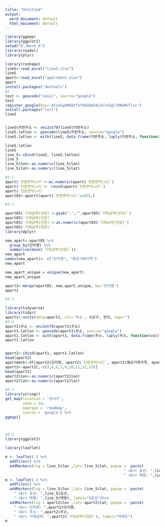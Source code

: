 ---
title: "Untitled"
output:
  word_document: default
  html_document: default
---

```{r setup, include=FALSE}

library(ggmap)
library(ggplot2)
setwd("D:/Work_R")
library(readxl)
library(plyr)

library(reshape)
line5<-read_excel("line5.xlsx")
line5
apart<-read_excel("apartment.xlsx")
apart
install.packages('devtools')
#2
test <- geocode("seoul", source="google")
test
register_google(key='AIzaSyAMGQtfafU0ZQdG4L42lnSgLTXNwNhflxc')
install.packages("curl")
line5


line5$지번주소 <- enc2utf8(line5$지번주소)
line5.latlon <- geocode(line5$지번주소, source="google")
line5.latlon <- with(line5, data.frame(지번주소, laply(지번주소, function(val){geocode(val)})))

line5.latlon
line5
line_5<-cbind(line5, line5.latlon)
line_5
line_5$lon<-as.numeric(line_5$lon)
line_5$lat<-as.numeric(line_5$lat)

#3-1
apart$`전용면적(㎡)`<-as.numeric(apart$`전용면적(㎡)`)
apart$`전용면적(㎡)`<- round(apart$`전용면적(㎡)`)
apart$`전용면적(㎡)`
apart85<-apart[(apart$`전용면적(㎡)`==85),]

#3-2

apart85$`거래금액(만원)`<-gsub(",","",apart85$`거래금액(만원)`)
apart85$`거래금액(만원)`
apart85$`거래금액(만원)`<-as.numeric(apart85$`거래금액(만원)`)
apart85$`거래금액(만원)`
library(dplyr)

new_apart<-apart85 %>%
  group_by(단지명) %>%
  summarise(mean(`거래금액(만원)`))
new_apart
names(new_apart)<- c("단지명", "평균거래가격")
new_apart

new_apart_unique = unique(new_apart)
new_apart_unique

apart1<-merge(apart85, new_apart_unique, by='단지명')
apart1

#3-3

library(tidyverse)
library(tidyr)
apart1<-unite(data=apart1, col='주소', 시군구, 번지, sep="")
#3-4
apart1$주소 <- enc2utf8(apart1$주소)
apart1.latlon <- geocode(apart1$주소, source="google")
apart1.latlon <- with(apart1, data.frame(주소, laply(주소, function(val){geocode(val)})))
apart1.latlon


apart2<-cbind(apart1, apart1.latlon)
head(apart2)
apartment<-df(apart2$단지명, apart2$`전용면적(㎡)`, apart2$평균거래가격, apart2$주소, apart2$lon, apart2$lat)
apart2<-apart2[,-c(3,4,6,7,9,10,11,12,13)]
head(apart2)
apart2$lon<-as.numeric(apart2$lon)
apart2$lat<-as.numeric(apart2$lat)

#4-1
library(stringr)
get_map(location = '강서구',
        zoom = 14,
        maptype = 'roadmap',
        source = 'google') %>% 
ggmap()



#4-2
library(ggplot2)

library(leaflet)

m <- leaflet( ) %>% 
  addTiles() %>% 
  addMarkers(lng = line_5$lon ,lat= line_5$lat, popup =  paste(        
                                                      " <br> 호선: ",line_5$호선, 
                                                      " <br> 역명: ",line_5$역명))
m <- leaflet( ) %>% 
  addTiles() %>% 
  addMarkers(lng = line_5$lon ,lat= line_5$lat, popup =  paste(        
    " <br> 호선: ",line_5$호선, 
    " <br> 역명: ",line_5$역명), label="5호선")%>%
  addMarkers(lng = apart2$lon ,lat= apart2$lat, popup =  paste(        
    " <br> 단지명: ",apart2$단지명, 
    " <br> 주소: ",apart2$주소,
    " <br> 거래금액: ",apart2$`거래금액(만원)`), label="아파트")
m


```
